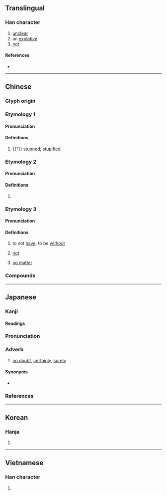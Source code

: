 {{also|呒}}
{{character info/new}}
==Translingual==

===Han character===
{{Han char|rn=30|rad=口|as=12|sn=15|four=68031|canj=ROTF|ids=⿰口無}}

# [[unclear]]
# an [[expletive]]
# [[not]]

====References====
* {{Han ref|kx=0207.230|dkj=04269|dj=0430.180|hdz=10684.020|uh=5638|ud=22072|bh=E546|bd=58694}}

----

==Chinese==
{{zh-forms|s=呒}}

===Glyph origin===
{{Han etym|無}}

===Etymology 1===

====Pronunciation====
{{zh-pron
|m=fǔ
|c=fu2
|mc=
|oc=
|cat=a
}}

====Definitions====
{{zh-hanzi}}

# {{†}} [[stunned]]; [[stupified]]

===Etymology 2===

====Pronunciation====
{{zh-pron
|m=wǔ
|c=mou5
|mc=
|oc=
|cat=
}}

====Definitions====
{{zh-hanzi}}

# {{rfdef|lang=zh}}

===Etymology 3===

====Pronunciation====
{{zh-pron
|m=ḿ
|c=m4,mou5
|mc=
|oc=
|cat=v,adv,conj
}}

====Definitions====
{{zh-hanzi}}

# {{lb|zh|dialectal}} to not [[have]]; to be [[without]]
# {{lb|zh|dialectal}} [[not]]
# {{lb|zh|dialectal}} [[no matter]]

===Compounds===
{{zh-der|嘸沒|喃嘸|喃嘸佬|嘸不}}

----

==Japanese==

===Kanji===
{{ja-kanji|grade=|rs=口12}}

====Readings====
{{ja-readings
|goon=む
|kanon=ぶ
|kun=さぞ-
}}
{{ja-kanjitab|さぞ|yomi=k}}

===Pronunciation===
{{ja-pron|さぞ|acc=1|acc_ref=SMK2}}

===Adverb===
{{ja-pos|adverb|さぞ}}

# [[no doubt]], [[certainly]], [[surely]]

====Synonyms====
* {{ja-r|嘸かし|さぞかし}}

===References===
<references/>

----

==Korean==

===Hanja===
{{ko-hanja|hangeul=무|rv=mu|mr=mu}}

# {{defn|lang=ko|sort=口12}}

----

==Vietnamese==

===Han character===
{{vi-hantu|[[vỗ]], [[vổ]]|rs=口12}}

# {{defn|vi}}